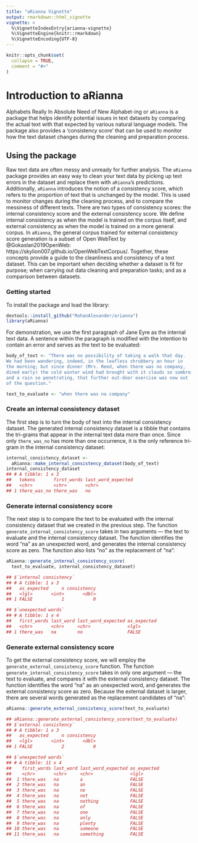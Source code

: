 ```yaml
---
title: "aRianna Vignette"
output: rmarkdown::html_vignette
vignette: >
  %\VignetteIndexEntry{arianna-vignette}
  %\VignetteEngine{knitr::rmarkdown}
  %\VignetteEncoding{UTF-8}
---
```


```r
knitr::opts_chunk$set(
  collapse = TRUE,
  comment = "#>"
)
```

# Introduction to aRianna

Alphabets Really In Absolute Need of New Alphabet-ing or `aRianna` is a package that helps identify potential issues in text datasets by comparing the actual text with that expected by various natural language models. The package also provides a 'consistency score' that can be used to monitor how the text dataset changes during the cleaning and preparation process.

## Using the package

Raw text data are often messy and unready for further analysis. The `aRianna` package provides an easy way to clean your text data by picking up text errors in the dataset and replace them with `aRianna`'s predictions. Additionally, `aRianna` introduces the notion of a consistency score, which refers to the proportion of text that is unchanged by the model. This is used to monitor changes during the cleaning process, and to compare the messiness of different texts. There are two types of consistency scores: the internal consistency score and the external consistency score. We define internal consistency as when the model is trained on the corpus itself, and external consistency as when the model is trained on a more general corpus. In `aRianna`, the general corpus trained for external consistency score generation is a subset of Open WebText by @Gokaslan2019OpenWeb: https://skylion007.github.io/OpenWebTextCorpus/. Together, these concepts provide a guide to the cleanliness and consistency of a text dataset. This can be important when deciding whether a dataset is fit for purpose; when carrying out data cleaning and preparation tasks; and as a comparison between datasets. 

### Getting started

To install the package and load the library:
  
```r
devtools::install_github("RohanAlexander/arianna")
library(aRianna)
```

For demonstration, we use the first paragraph of Jane Eyre as the internal text data. A sentence within the paragraph is modified with the intention to contain an error and serves as the text to be evaluated:
  
```r
body_of_text <- "There was no possibility of taking a walk that day. 
We had been wandering, indeed, in the leafless shrubbery an hour in 
the morning; but since dinner (Mrs. Reed, when there was no company, 
dined early) the cold winter wind had brought with it clouds so sombre, 
and a rain so penetrating, that further out-door exercise was now out 
of the question."

text_to_evaluate <- "when there was na company"
```

### Create an internal consistency dataset

The first step is to turn the body of text into the internal consistency dataset. The generated internal consistency dataset is a tibble that contains the tri-grams that appear in the internal text data more than once. Since only `there_was_no` has more than one occurrence, it is the only reference tri-gram in the internal consistency dataset:
  
```r
internal_consistency_dataset <- 
  aRianna::make_internal_consistency_dataset(body_of_text)
internal_consistency_dataset
## # A tibble: 1 x 3
##   tokens       first_words last_word_expected
##   <chr>        <chr>       <chr>             
## 1 there_was_no there_was   no                
```

### Generate internal consistency score

The next step is to compare the text to be evaluated with the internal consistency dataset that we created in the previous step. The function `generate_internal_consistency_score` takes in two arguments — the text to evaluate and the internal consistency dataset. The function identifies the word "na" as an unexpected word, and generates the internal consistency score as zero. The function also lists "no" as the replacement of "na":
  
```r
aRianna::generate_internal_consistency_score(
  text_to_evaluate, internal_consistency_dataset)

## $`internal consistency`
## # A tibble: 1 x 3
##   as_expected     n consistency
##   <lgl>       <int>       <dbl>
## 1 FALSE           1           0

## $`unexpected words`
## # A tibble: 1 x 4
##   first_words last_word last_word_expected as_expected
##   <chr>       <chr>     <chr>              <lgl>      
## 1 there_was   na        no                 FALSE  

```

### Generate external consistency score

To get the external consistency score, we will employ the `generate_external_consistency_score` function. The function `generate_internal_consistency_score` takes in only one argument — the text to evaluate, and compares it with the external consistency dataset. The function identifies the word "na" as an unexpected word, and generates the external consistency score as zero. Because the external dataset is larger, there are several words generated as the replacement candidates of "na":
  
```r
aRianna::generate_external_consistency_score(text_to_evaluate)

## aRianna::generate_external_consistency_score(text_to_evaluate)
## $`external consistency`
## # A tibble: 1 x 3
##   as_expected     n consistency
##   <lgl>       <int>       <dbl>
## 1 FALSE           2           0

## $`unexpected words`
## # A tibble: 11 x 4
##    first_words last_word last_word_expected as_expected
##    <chr>       <chr>     <chr>              <lgl>      
##  1 there_was   na        a                  FALSE      
##  2 there_was   na        an                 FALSE      
##  3 there_was   na        no                 FALSE      
##  4 there_was   na        not                FALSE      
##  5 there_was   na        nothing            FALSE      
##  6 there_was   na        of                 FALSE      
##  7 there_was   na        one                FALSE      
##  8 there_was   na        only               FALSE      
##  9 there_was   na        plenty             FALSE      
## 10 there_was   na        someone            FALSE      
## 11 there_was   na        something          FALSE      

```
